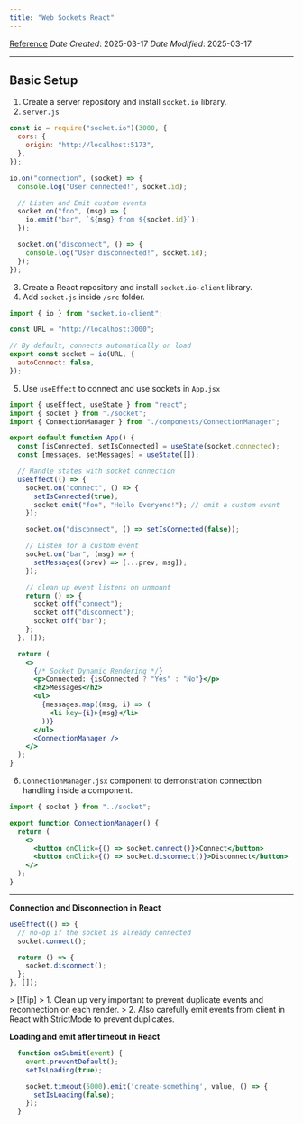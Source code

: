 ```yaml
---
title: "Web Sockets React"
---
```



[Reference](https://socket.io/how-to/use-with-react)
*Date Created*: 2025-03-17
*Date Modified*: 2025-03-17

---
## Basic Setup

1. Create a server repository and install `socket.io` library.
2. `server.js`
```js
const io = require("socket.io")(3000, {
  cors: {
    origin: "http://localhost:5173",
  },
});

io.on("connection", (socket) => {
  console.log("User connected!", socket.id);

  // Listen and Emit custom events
  socket.on("foo", (msg) => {
    io.emit("bar", `${msg} from ${socket.id}`);
  });

  socket.on("disconnect", () => {
    console.log("User disconnected!", socket.id);
  });
});
```

3. Create a React repository and install `socket.io-client` library.
4. Add `socket.js` inside `/src` folder.
```js
import { io } from "socket.io-client";

const URL = "http://localhost:3000";

// By default, connects automatically on load
export const socket = io(URL, {
  autoConnect: false,
});
```

5. Use `useEffect` to connect and use sockets in `App.jsx`
```jsx
import { useEffect, useState } from "react";
import { socket } from "./socket";
import { ConnectionManager } from "./components/ConnectionManager";

export default function App() {
  const [isConnected, setIsConnected] = useState(socket.connected);
  const [messages, setMessages] = useState([]);

  // Handle states with socket connection
  useEffect(() => {
    socket.on("connect", () => {
      setIsConnected(true);
      socket.emit("foo", "Hello Everyone!"); // emit a custom event
    });

    socket.on("disconnect", () => setIsConnected(false));

    // Listen for a custom event
    socket.on("bar", (msg) => {
      setMessages((prev) => [...prev, msg]);
    });

    // clean up event listens on unmount
    return () => {
      socket.off("connect");
      socket.off("disconnect");
      socket.off("bar");
    };
  }, []);

  return (
    <>
      {/* Socket Dynamic Rendering */}
      <p>Connected: {isConnected ? "Yes" : "No"}</p>
      <h2>Messages</h2>
      <ul>
        {messages.map((msg, i) => (
          <li key={i}>{msg}</li>
        ))}
      </ul>
      <ConnectionManager />
    </>
  );
}
```

6. `ConnectionManager.jsx` component to demonstration connection handling inside a component.
```jsx
import { socket } from "../socket";

export function ConnectionManager() {
  return (
    <>
      <button onClick={() => socket.connect()}>Connect</button>
      <button onClick={() => socket.disconnect()}>Disconnect</button>
    </>
  );
}
```

---

**Connection and Disconnection in React**

```jsx
useEffect(() => {
  // no-op if the socket is already connected
  socket.connect();

  return () => {
    socket.disconnect();
  };
}, []);
```

&gt; [!Tip]
&gt; 1. Clean up very important to prevent duplicate events and reconnection on each render.
&gt; 2. Also carefully emit events from client in React with StrictMode to prevent duplicates.

**Loading and emit after timeout in React**

```jsx
  function onSubmit(event) {
    event.preventDefault();
    setIsLoading(true);

    socket.timeout(5000).emit('create-something', value, () => {
      setIsLoading(false);
    });
  }
```
